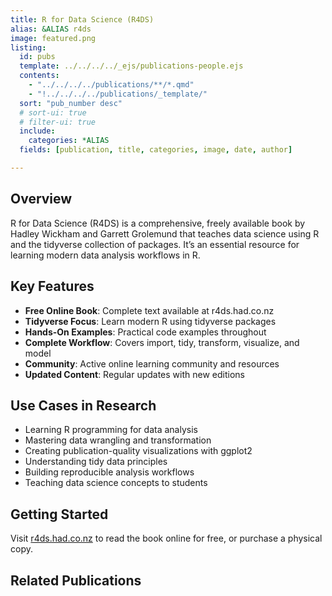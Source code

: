 ```yaml
---
title: R for Data Science (R4DS)
alias: &ALIAS r4ds
image: featured.png
listing:
  id: pubs
  template: ../../../../_ejs/publications-people.ejs 
  contents: 
    - "../../../../publications/**/*.qmd"
    - "!../../../../publications/_template/"
  sort: "pub_number desc"
  # sort-ui: true
  # filter-ui: true
  include:
    categories: *ALIAS
  fields: [publication, title, categories, image, date, author]

---
```


## Overview

R for Data Science (R4DS) is a comprehensive, freely available book by Hadley Wickham and Garrett Grolemund that teaches data science using R and the tidyverse collection of packages. It's an essential resource for learning modern data analysis workflows in R.

## Key Features

- **Free Online Book**: Complete text available at r4ds.had.co.nz
- **Tidyverse Focus**: Learn modern R using tidyverse packages
- **Hands-On Examples**: Practical code examples throughout
- **Complete Workflow**: Covers import, tidy, transform, visualize, and model
- **Community**: Active online learning community and resources
- **Updated Content**: Regular updates with new editions

## Use Cases in Research

- Learning R programming for data analysis
- Mastering data wrangling and transformation
- Creating publication-quality visualizations with ggplot2
- Understanding tidy data principles
- Building reproducible analysis workflows
- Teaching data science concepts to students

## Getting Started

Visit [r4ds.had.co.nz](https://r4ds.had.co.nz) to read the book online for free, or purchase a physical copy.

## Related Publications

:::{#pubs}
:::